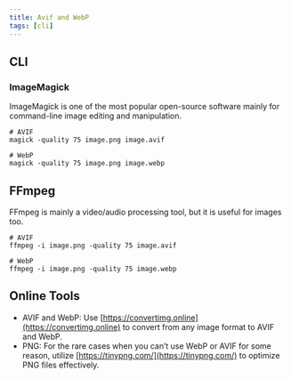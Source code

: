 ```yaml
---
title: Avif and WebP
tags: [cli]
---
```


## CLI

### ImageMagick

ImageMagick is one of the most popular open-source software mainly for command-line image editing and manipulation.

```shell
# AVIF
magick -quality 75 image.png image.avif

# WebP
magick -quality 75 image.png image.webp
```

## FFmpeg

FFmpeg is mainly a video/audio processing tool, but it is useful for images too.

```shell
# AVIF
ffmpeg -i image.png -quality 75 image.avif

# WebP
ffmpeg -i image.png -quality 75 image.webp
```

## Online Tools

- AVIF and WebP: Use [https://convertimg.online](https://convertimg.online) to convert from any image format to AVIF and WebP.
- PNG: For the rare cases when you can’t use WebP or AVIF for some reason, utilize [https://tinypng.com/](https://tinypng.com/) to optimize PNG files effectively.